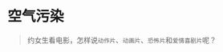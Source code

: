 # 空气污染
> 约女生看电影，怎样说`动作片`、`动画片`、`恐怖片`和`爱情喜剧片`呢？

<ScDailyConversation />
<br />
<Dialog>
#### Peter, are you OK?
# Not really. The [air quality/:空气质量] is really bad today. I can't stop [coughing/v.].
#### News reports said today's [AQI (Air Quality Index)/:空气质量指数] is 300. The PM 2.5 levels are particularly bad.
# No wonder I feel so bad. I turned on the [air purifier/:空气净化器] in my office. I hope that helps.
#### It's lunchtime. Let me go out to buy a lunch for us.
# That would be great, thanks. Make sure to wear a [mask/n.].
#### Do you have an extra mask?
# Yes, I always keep masks in my office. Let me get one for you.
#### Thanks.
</Dialog>
